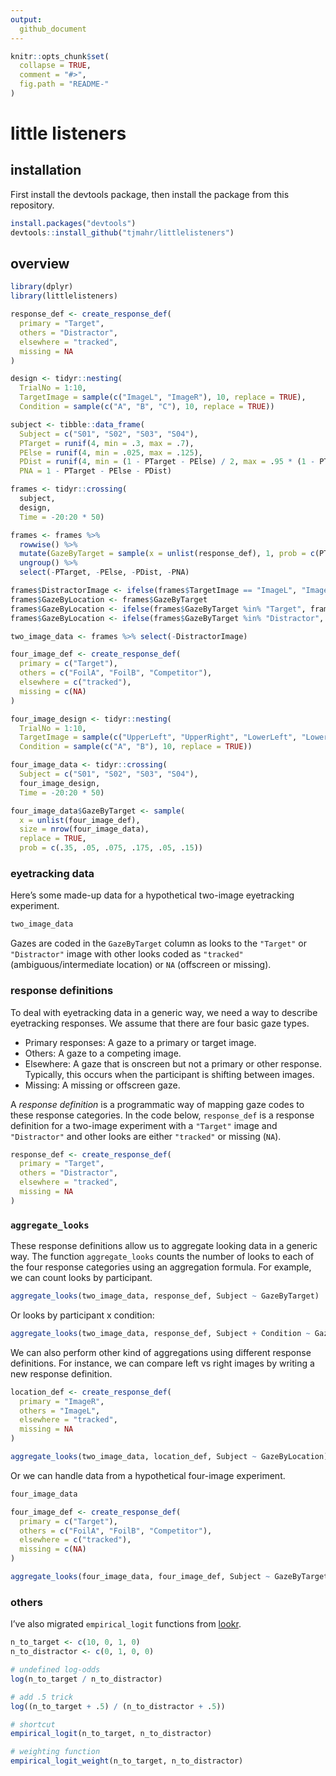 ```yaml
---
output:
  github_document
---
```


<!-- README.md is generated from README.Rmd. Please edit that file -->

```r
knitr::opts_chunk$set(
  collapse = TRUE,
  comment = "#>",
  fig.path = "README-"
)
```

# little listeners

## installation

First install the devtools package, then install the package from this repository.

```r
install.packages("devtools")
devtools::install_github("tjmahr/littlelisteners")
```


## overview

```r
library(dplyr)
library(littlelisteners)
```


```r
response_def <- create_response_def(
  primary = "Target",
  others = "Distractor",
  elsewhere = "tracked",
  missing = NA
)

design <- tidyr::nesting(
  TrialNo = 1:10, 
  TargetImage = sample(c("ImageL", "ImageR"), 10, replace = TRUE), 
  Condition = sample(c("A", "B", "C"), 10, replace = TRUE))

subject <- tibble::data_frame(
  Subject = c("S01", "S02", "S03", "S04"),
  PTarget = runif(4, min = .3, max = .7),
  PElse = runif(4, min = .025, max = .125),
  PDist = runif(4, min = (1 - PTarget - PElse) / 2, max = .95 * (1 - PTarget - PElse)),
  PNA = 1 - PTarget - PElse - PDist)

frames <- tidyr::crossing(
  subject,
  design, 
  Time = -20:20 * 50)

frames <- frames %>% 
  rowwise() %>% 
  mutate(GazeByTarget = sample(x = unlist(response_def), 1, prob = c(PTarget, PDist, PDist, PNA))) %>% 
  ungroup() %>% 
  select(-PTarget, -PElse, -PDist, -PNA)

frames$DistractorImage <- ifelse(frames$TargetImage == "ImageL", "ImageR", "ImageL")
frames$GazeByLocation <- frames$GazeByTarget
frames$GazeByLocation <- ifelse(frames$GazeByTarget %in% "Target", frames$TargetImage, frames$GazeByLocation)
frames$GazeByLocation <- ifelse(frames$GazeByTarget %in% "Distractor", frames$DistractorImage, frames$GazeByLocation)

two_image_data <- frames %>% select(-DistractorImage)

four_image_def <- create_response_def(
  primary = c("Target"),
  others = c("FoilA", "FoilB", "Competitor"),
  elsewhere = c("tracked"),
  missing = c(NA)
)

four_image_design <- tidyr::nesting(
  TrialNo = 1:10, 
  TargetImage = sample(c("UpperLeft", "UpperRight", "LowerLeft", "LowerRight"), 10, replace = TRUE), 
  Condition = sample(c("A", "B"), 10, replace = TRUE))

four_image_data <- tidyr::crossing(
  Subject = c("S01", "S02", "S03", "S04"),
  four_image_design, 
  Time = -20:20 * 50)

four_image_data$GazeByTarget <- sample(
  x = unlist(four_image_def),
  size = nrow(four_image_data),
  replace = TRUE,
  prob = c(.35, .05, .075, .175, .05, .15))
```

### eyetracking data

Here's some made-up data for a hypothetical two-image eyetracking experiment.

```r
two_image_data
```

Gazes are coded in the `GazeByTarget` column as looks to the `"Target"` or 
`"Distractor"` image with other looks coded as `"tracked"`
(ambiguous/intermediate location) or `NA` (offscreen or missing). 

### response definitions

To deal with eyetracking data in a generic way, we need a way to describe
eyetracking responses. We assume that there are four basic gaze types.

* Primary responses: A gaze to a primary or target image.
* Others: A gaze to a competing image.
* Elsewhere: A gaze that is onscreen but not a primary or other response.
  Typically, this occurs when the participant is shifting between images.
* Missing: A missing or offscreen gaze.

A _response definition_ is a programmatic way of mapping gaze codes to these
response categories. In the code below, `response_def` is a response definition
for a two-image experiment with a `"Target"` image and `"Distractor"` and other
looks are either `"tracked"` or missing (`NA`).

```r
response_def <- create_response_def(
  primary = "Target",
  others = "Distractor",
  elsewhere = "tracked",
  missing = NA
)
```

### `aggregate_looks`

These response definitions allow us to aggregate looking data in a generic way.
The function `aggregate_looks` counts the number of looks to each of the four
response categories using an aggregation formula. For example, we can count looks by participant.

```r
aggregate_looks(two_image_data, response_def, Subject ~ GazeByTarget)
```

Or looks by participant x condition:

```r
aggregate_looks(two_image_data, response_def, Subject + Condition ~ GazeByTarget)
```

We can also perform other kind of aggregations using different response
definitions. For instance, we can compare left vs right images by writing a new
response definition.

```r
location_def <- create_response_def(
  primary = "ImageR",
  others = "ImageL",
  elsewhere = "tracked",
  missing = NA
)

aggregate_looks(two_image_data, location_def, Subject ~ GazeByLocation)
```

Or we can handle data from a hypothetical four-image experiment.

```r
four_image_data

four_image_def <- create_response_def(
  primary = c("Target"),
  others = c("FoilA", "FoilB", "Competitor"),
  elsewhere = c("tracked"),
  missing = c(NA)
)

aggregate_looks(four_image_data, four_image_def, Subject ~ GazeByTarget)
```

### others

I've also migrated `empirical_logit` functions from [lookr](https://github.com/tjmahr/lookr).

```r
n_to_target <- c(10, 0, 1, 0)
n_to_distractor <- c(0, 1, 0, 0)

# undefined log-odds
log(n_to_target / n_to_distractor)

# add .5 trick
log((n_to_target + .5) / (n_to_distractor + .5))

# shortcut
empirical_logit(n_to_target, n_to_distractor)

# weighting function
empirical_logit_weight(n_to_target, n_to_distractor)
```
